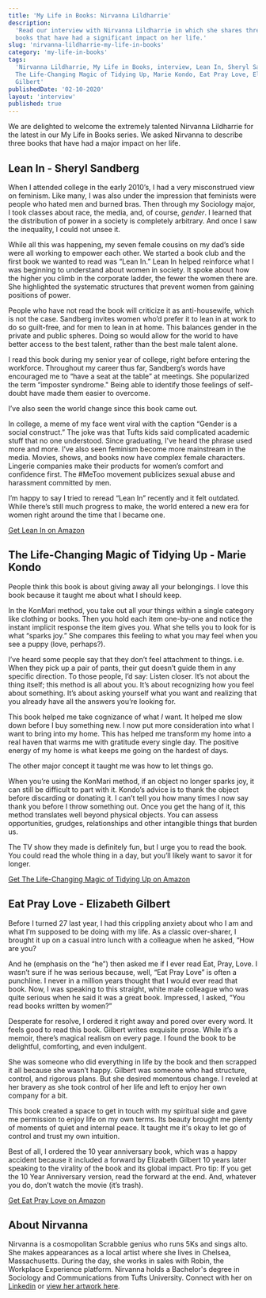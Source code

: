```yaml
---
title: 'My Life in Books: Nirvanna Lildharrie'
description:
  'Read our interview with Nirvanna Lildharrie in which she shares three 
  books that have had a significant impact on her life.'
slug: 'nirvanna-lildharrie-my-life-in-books'
category: 'my-life-in-books'
tags:
  'Nirvanna Lildharrie, My Life in Books, interview, Lean In, Sheryl Sandberg,
  The Life-Changing Magic of Tidying Up, Marie Kondo, Eat Pray Love, Elizabeth
  Gilbert'
publishedDate: '02-10-2020'
layout: 'interview'
published: true
---
```



<p style={{ fontSize: '20px' }}>
  We are delighted to welcome the extremely talented Nirvanna Lildharrie for the
  latest in our My Life in Books series. We asked Nirvanna to describe three
  books that have had a major impact on her life.
</p>

<Box textAlign="center">
  <h2>Lean In - Sheryl Sandberg</h2>
</Box>

<ImageFlexCenter
  src="book-summaries/sheryl-sandberg-lean-in"
  altText="Lean In - Sheryl Sandberg"
  width={266}
  height={400}
/>

When I attended college in the early 2010’s, I had a very misconstrued view on
feminism. Like many, I was also under the impression that feminists were people
who hated men and burned bras. Then through my Sociology major, I took classes
about race, the media, and, of course, *gender*. I learned that the distribution
of power in a society is completely arbitrary. And once I saw the inequality, I
could not unsee it.

While all this was happening, my seven female cousins on my dad’s side were all
working to empower each other. We started a book club and the first book we
wanted to read was “Lean In.” Lean In helped reinforce what I was beginning to
understand about women in society. It spoke about how the higher you climb in
the corporate ladder, the fewer the women there are. She highlighted the
systematic structures that prevent women from gaining positions of power.

People who have not read the book will criticize it as anti-housewife, which is
not the case. Sandberg invites women who’d prefer it to lean in at work to do so
guilt-free, and for men to lean in at home. This balances gender in the private
and public spheres. Doing so would allow for the world to have better access to
the best talent, rather than the best male talent alone.

I read this book during my senior year of college, right before entering the
workforce. Throughout my career thus far, Sandberg’s words have encouraged me to
“have a seat at the table” at meetings. She popularized the term “imposter
syndrome." Being able to identify those feelings of self-doubt have made them
easier to overcome.

I’ve also seen the world change since this book came out.

In college, a meme of my face went viral with the caption “Gender is a social
construct.” The joke was that Tufts kids said complicated academic stuff that no
one understood. Since graduating, I've heard the phrase used more and more. I’ve
also seen feminism become more mainstream in the media. Movies, shows, and books
now have complex female characters. Lingerie companies make their products for
women’s comfort and confidence first. The #MeToo movement publicizes sexual
abuse and harassment committed by men.

I’m happy to say I tried to reread “Lean In” recently and it felt outdated.
While there’s still much progress to make, the world entered a new era for women
right around the time that I became one.

[Get Lean In on Amazon](https://www.amazon.com/Lean-Women-Work-Will-Lead/dp/0385349947/ref=as_li_ss_tl?crid=1AZGMVRWJGJKW&dchild=1&keywords=lean+in+sheryl+sandberg&qid=1602534065&sprefix=lean+in,aps,351&sr=8-1&linkCode=ll1&tag=paperbacktrav-20&linkId=cfb73d456d9c47081838815a8f685b95&language=en_US)

<Box textAlign="center">
  <h2>The Life-Changing Magic of Tidying Up - Marie Kondo</h2>
</Box>

<ImageFlexCenter
  src="book-summaries/marie-kondo-the-life-changing-magic-of-tidying-up"
  altText="The Life-Changing Magic of Tidying Up - Marie Kondo"
  width={266}
  height={400}
/>

People think this book is about giving away all your belongings. I love this
book because it taught me about what I should keep.

In the KonMari method, you take out all your things within a single category
like clothing or books. Then you hold each item one-by-one and notice the
instant implicit response the item gives you. What she tells you to look for is
what “sparks joy.” She compares this feeling to what you may feel when you see a
puppy (love, perhaps?).

I’ve heard some people say that they don’t feel attachment to things. i.e. When
they pick up a pair of pants, their gut doesn’t guide them in any specific
direction. To those people, I’d say: Listen closer. It’s not about the thing
itself; this method is all about you. It’s about recognizing how you feel about
something. It’s about asking yourself what you want and realizing that you
already have all the answers you’re looking for.

This book helped me take cognizance of what *I* want. It helped me slow down
before I buy something new. I now put more consideration into what I want to
bring into my home. This has helped me transform my home into a real haven that
warms me with gratitude every single day. The positive energy of my home is what
keeps me going on the hardest of days.

The other major concept it taught me was how to let things go.

When you’re using the KonMari method, if an object no longer sparks joy, it can
still be difficult to part with it. Kondo’s advice is to thank the object before
discarding or donating it. I can’t tell you how many times I now say thank you
before I throw something out. Once you get the hang of it, this method
translates well beyond physical objects. You can assess opportunities, grudges,
relationships and other intangible things that burden us.

The TV show they made is definitely fun, but I urge you to read the book. You
could read the whole thing in a day, but you’ll likely want to savor it for
longer.

[Get The Life-Changing Magic of Tidying Up on Amazon](https://www.amazon.com/Life-Changing-Magic-Tidying-Decluttering-Organizing/dp/1607747308/ref=as_li_ss_tl?dchild=1&keywords=The+Life-Changing+Magic+of+Tidying+Up&qid=1602534373&sr=8-1&linkCode=ll1&tag=paperbacktrav-20&linkId=ba0a0894df3ecccb3cae1e321e4fa18b&language=en_US)

<Box textAlign="center">
  <h2>Eat Pray Love - Elizabeth Gilbert</h2>
</Box>

<ImageFlexCenter
  src="book-summaries/elizabeth-gilbert-eat-pray-love"
  altText="Eat Pray Love - Elizabeth Gilbert"
  width={266}
  height={400}
/>

Before I turned 27 last year, I had this crippling anxiety about who I am and
what I’m supposed to be doing with my life. As a classic over-sharer, I brought
it up on a casual intro lunch with a colleague when he asked, “How are you?

And he (emphasis on the “he”) then asked me if I ever read Eat, Pray, Love. I
wasn’t sure if he was serious because, well, “Eat Pray Love” is often a
punchline. I never in a million years thought that I would ever read that book.
Now, I was speaking to this straight, white male colleague who was quite serious
when he said it was a great book. Impressed, I asked, “You read books written by
women?”

Desperate for resolve, I ordered it right away and pored over every word. It
feels good to read this book. Gilbert writes exquisite prose. While it’s a
memoir, there’s magical realism on every page. I found the book to be
delightful, comforting, and even indulgent.

She was someone who did everything in life by the book and then scrapped it all
because she wasn’t happy. Gilbert was someone who had structure, control, and
rigorous plans. But she desired momentous change. I reveled at her bravery as
she took control of her life and left to enjoy her own company for a bit.

This book created a space to get in touch with my spiritual side and gave me
permission to enjoy life on my own terms. Its beauty brought me plenty of
moments of quiet and internal peace. It taught me it's okay to let go of control
and trust my own intuition.

Best of all, I ordered the 10 year anniversary book, which was a happy accident
because it included a forward by Elizabeth Gilbert 10 years later speaking to
the virality of the book and its global impact. Pro tip: If you get the 10 Year
Anniversary version, read the forward at the end. And, whatever you do, don’t
watch the movie (it’s trash).

[Get Eat Pray Love on Amazon](https://www.amazon.com/Eat-Pray-Love-Everything-Indonesia/dp/0143038419/ref=as_li_ss_tl?dchild=1&keywords=Eat+Pray+Love&qid=1602534502&sr=8-2&linkCode=ll1&tag=paperbacktrav-20&linkId=f326fb46555ee60c641e7b8e5cca8597&language=en_US)

## About Nirvanna

Nirvanna is a cosmopolitan Scrabble genius who runs 5Ks and sings alto. She
makes appearances as a local artist where she lives in Chelsea, Massachusetts.
During the day, she works in sales with Robin, the Workplace Experience
platform. Nirvanna holds a Bachelor's degree in Sociology and Communications
from Tufts University. Connect with her on
[Linkedin](https://www.linkedin.com/in/nirvannalildharrie/) or
[view her artwork here](https://www.nirvannalildharrie.com/portfolio).
